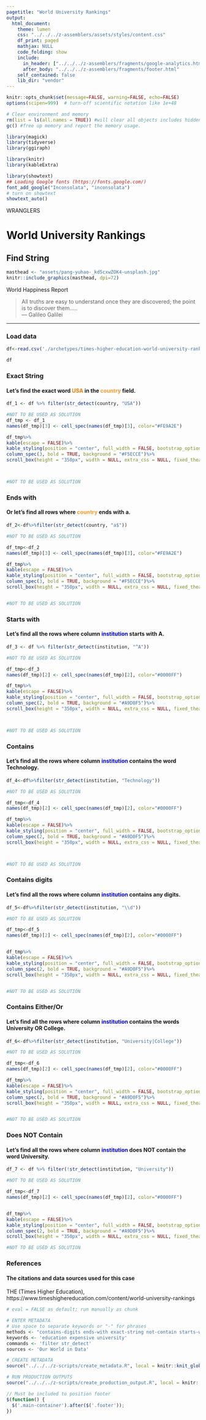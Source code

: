 ```yaml
---
pagetitle: "World University Rankings"
output: 
  html_document:
    theme: lumen
    css: "../../../z-assemblers/assets/styles/content.css"
    df_print: paged
    mathjax: NULL
    code_folding: show
    include:
      in_header: ["../../../z-assemblers/fragments/google-analytics.html", "../../../z-assemblers/fragments/header.html"]
      after_body: "../../../z-assemblers/fragments/footer.html"
    self_contained: false
    lib_dir: "vendor"
---
```



```r

knitr::opts_chunk$set(message=FALSE, warning=FALSE, echo=FALSE)
options(scipen=999)  # turn-off scientific notation like 1e+48

# Clear environment and memory
rm(list = ls(all.names = TRUE)) #will clear all objects includes hidden objects.
gc() #free up memory and report the memory usage.

library(magick)
library(tidyverse)
library(ggiraph)

library(knitr)
library(kableExtra)

library(showtext)
## Loading Google fonts (https://fonts.google.com/)
font_add_google("Inconsolata", "inconsolata")
# turn on showtext
showtext_auto()

```


<div class="activity">
WRANGLERS  
</div>


# World University Rankings
## Find String

```r

masthead <- "assets/pang-yuhao-_kd5cxwZOK4-unsplash.jpg"
knitr::include_graphics(masthead, dpi=72)

```

<div class="figure-text">World Happiness Report</div>


> All truths are easy to understand once they are discovered; the point is to discover them.....\
--- Galileo Galilei\

***

### Load data




```r


df<-read.csv('./archetypes/times-higher-education-world-university-ranking.csv')

df
```


### Exact String

#### Let's find the exact word <span style="color: #fc7f03;font-weight:bold">USA</span> in the <span style="color: #FE9A2E;font-weight:bold">country</span> field. 

```r
df_1 <- df %>% filter(str_detect(country, "USA"))

```

<!-- FOR DISPLAY ONLY -->

```r
#NOT TO BE USED AS SOLUTION
df_tmp <- df_1
names(df_tmp)[3] <- cell_spec(names(df_tmp)[3], color="#FE9A2E")

df_tmp%>%
kable(escape = FALSE)%>%
kable_styling(position = "center", full_width = FALSE, bootstrap_options = c("striped", "hover"))%>%
column_spec(3, bold = TRUE, background = "#F5ECCE")%>%
scroll_box(height = "350px", width = NULL, extra_css = NULL, fixed_thead = TRUE)



#NOT TO BE USED AS SOLUTION 

```

### Ends with
#### Or let's find all rows where <span style="color: #FE9A2E;font-weight:bold">country</span> ends with <span style="font-weight:bold">a</span>. 

```r
df_2<-df%>%filter(str_detect(country, "a$"))

```

<!-- FOR DISPLAY ONLY -->

```r
#NOT TO BE USED AS SOLUTION

df_tmp<-df_2
names(df_tmp)[3] <- cell_spec(names(df_tmp)[3], color="#FE9A2E")

df_tmp%>%
kable(escape = FALSE)%>%
kable_styling(position = "center", full_width = FALSE, bootstrap_options = c("striped", "hover"))%>%
column_spec(3, bold = TRUE, background = "#F5ECCE")%>%
scroll_box(height = "350px", width = NULL, extra_css = NULL, fixed_thead = TRUE)


#NOT TO BE USED AS SOLUTION 

```

### Starts with
#### Let's find all the rows where column <span style="color: #0000FF;font-weight:bold">institution</span> starts with <span style="font-weight:bold">A</span>. 

```r

df_3 <- df %>% filter(str_detect(institution, "^A"))

```

<!-- FOR DISPLAY ONLY -->

```r
#NOT TO BE USED AS SOLUTION

df_tmp<-df_3
names(df_tmp)[2] <- cell_spec(names(df_tmp)[2], color="#0000FF")

df_tmp%>%
kable(escape = FALSE)%>%
kable_styling(position = "center", full_width = FALSE, bootstrap_options = c("striped", "hover"))%>%
column_spec(2, bold = TRUE, background = "#A9D0F5")%>%
scroll_box(height = "350px", width = NULL, extra_css = NULL, fixed_thead = TRUE)



#NOT TO BE USED AS SOLUTION 

```




### Contains

#### Let's find all the rows where column <span style="color: #0000FF;font-weight:bold">institution</span> contains the word <span style="font-weight:bold">Technology</span>. 

```r
df_4<-df%>%filter(str_detect(institution, "Technology"))

```

<!-- FOR DISPLAY ONLY -->

```r
#NOT TO BE USED AS SOLUTION

df_tmp<-df_4
names(df_tmp)[2] <- cell_spec(names(df_tmp)[2], color="#0000FF")

df_tmp%>%
kable(escape = FALSE)%>%
kable_styling(position = "center", full_width = FALSE, bootstrap_options = c("striped", "hover"))%>%
column_spec(2, bold = TRUE, background = "#A9D0F5")%>%
scroll_box(height = "350px", width = NULL, extra_css = NULL, fixed_thead = TRUE)



#NOT TO BE USED AS SOLUTION 

```

### Contains digits

#### Let's find all the rows where column <span style="color: #0000FF;font-weight:bold">institution</span> contains any <span style="font-weight:bold">digits</span>. 

```r
df_5<-df%>%filter(str_detect(institution, "\\d"))

```

<!-- FOR DISPLAY ONLY -->

```r
#NOT TO BE USED AS SOLUTION

df_tmp<-df_5
names(df_tmp)[2] <- cell_spec(names(df_tmp)[2], color="#0000FF")


df_tmp%>%
kable(escape = FALSE)%>%
kable_styling(position = "center", full_width = FALSE, bootstrap_options = c("striped", "hover"))%>%
column_spec(2, bold = TRUE, background = "#A9D0F5")%>%
scroll_box(height = "350px", width = NULL, extra_css = NULL, fixed_thead = TRUE)


#NOT TO BE USED AS SOLUTION 

```

### Contains Either/Or

#### Let's find all the rows where column <span style="color: #0000FF;font-weight:bold">institution</span> contains the words <span style="font-weight:bold">University</span> OR <span style="font-weight:bold">College</span>. 

```r
df_6<-df%>%filter(str_detect(institution, "University|College"))

```

<!-- FOR DISPLAY ONLY -->

```r
#NOT TO BE USED AS SOLUTION

df_tmp<-df_6
names(df_tmp)[2] <- cell_spec(names(df_tmp)[2], color="#0000FF")

df_tmp%>%
kable(escape = FALSE)%>%
kable_styling(position = "center", full_width = FALSE, bootstrap_options = c("striped", "hover"))%>%
column_spec(2, bold = TRUE, background = "#A9D0F5")%>%
scroll_box(height = "350px", width = NULL, extra_css = NULL, fixed_thead = TRUE)


#NOT TO BE USED AS SOLUTION 

```


### Does NOT Contain

#### Let's find all the rows where column <span style="color: #0000FF;font-weight:bold">institution</span> does __NOT__ contain the word  <span style="font-weight:bold">University</span>. 

```r

df_7 <- df %>% filter(!str_detect(institution, "University"))

```


<!-- FOR DISPLAY ONLY -->

```r

#NOT TO BE USED AS SOLUTION

df_tmp<-df_7
names(df_tmp)[2] <- cell_spec(names(df_tmp)[2], color="#0000FF")


df_tmp%>%
kable(escape = FALSE)%>%
kable_styling(position = "center", full_width = FALSE, bootstrap_options = c("striped", "hover"))%>%
column_spec(2, bold = TRUE, background = "#A9D0F5")%>%
scroll_box(height = "350px", width = NULL, extra_css = NULL, fixed_thead = TRUE)

#NOT TO BE USED AS SOLUTION 

```


### References
#### The citations and data sources used for this case 

THE (Times Higher Education), https://www.timeshighereducation.com/content/world-university-rankings


```r

# eval = FALSE as default; run manually as chunk

# ENTER METADATA
# Use space to separate keywords or "-" for phrases
methods <- "contains-digits ends-with exact-string not-contain starts-with" # mostly used in wranglers and analytics
keywords <- 'education expensive university'
commands <- 'filter str_detect'
sources <- 'Our World in Data'

# CREATE METADATA
source("../../../z-scripts/create_metadata.R", local = knitr::knit_global())

# RUN PRODUCTION OUTPUTS
source("../../../z-scripts/create_production_output.R", local = knitr::knit_global())


```



```js

// Must be included to position footer
$(function() {
  $('.main-container').after($('.footer'));
})

```

